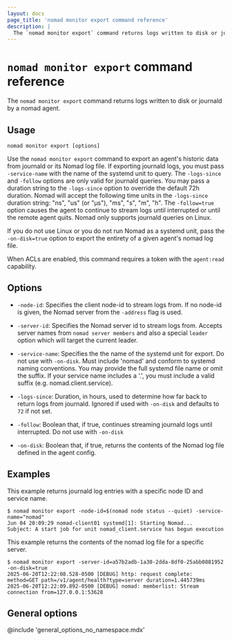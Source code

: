 ```yaml
---
layout: docs
page_title: 'nomad monitor export command reference'
description: |
  The `nomad monitor export` command returns logs written to disk or journald by a nomad agent.
---
```


# `nomad monitor export` command reference

The `nomad monitor export` command returns logs written to disk or journald by a nomad agent.

## Usage

```plaintext
nomad monitor export [options]
```

Use the `nomad monitor export` command to export an agent's historic data
from journald or its Nomad log file. If exporting journald logs, you must
pass `-service-name` with the name of the systemd unit to query.
The `-logs-since` and `-follow` options are only valid for journald queries.
You may pass a duration string to the `-logs-since` option to override the
default 72h duration. Nomad will accept the following time units in the
`-logs-since` duration string: "ns", "us" (or "µs"), "ms", "s", "m", "h".
The `-follow=true` option causes the agent to continue to stream logs until
interrupted or until the remote agent quits. Nomad only supports journald
queries on Linux.

If you do not use Linux or you do not run Nomad as a systemd unit, pass the
`-on-disk=true` option to export the entirety of a given agent's nomad log file.

When ACLs are enabled, this command requires a token with the `agent:read`
capability.

## Options

- `-node-id`: Specifies the client node-id to stream logs from. If no
  node-id is given, the Nomad server from the `-address` flag is used.

- `-server-id`: Specifies the Nomad server id to stream logs from. Accepts
  server names from `nomad server members` and also a special `leader` option
  which will target the current leader.

- `-service-name`: Specifies the the name of the systemd unit for export.
  Do not use with `-on-disk`. Must include 'nomad' and conform to systemd
  naming conventions. You may provide the full systemd file name
  or omit the suffix. If your service name includes a '.', you must include
  a valid suffix (e.g. nomad.client.service).
  
- `-logs-since`: Duration, in hours, used to determine how far back to return
  logs from journald. Ignored if used with `-on-disk` and defaults to `72` if
  not set.

- `-follow`: Boolean that, if true, continues streaming journald logs until
  interrupted. Do not use with `-on-disk`
  
- `-on-disk`: Boolean that, if true, returns the contents of the Nomad log file
  defined in the agent config.

## Examples

This example returns journald log entries with a specific node ID and service name.

```shell-session
$ nomad monitor export -node-id=$(nomad node status --quiet) -service-name="nomad"
Jun 04 20:09:29 nomad-client01 systemd[1]: Starting Nomad...
Subject: A start job for unit nomad_client.service has begun execution
```

This example returns the contents of the nomad log file for a specific server.

```shell-session
$ nomad monitor export -server-id=a57b2adb-1a30-2dda-8df0-25abb0881952 -on-disk=true
2025-06-20T12:22:08.528-0500 [DEBUG] http: request complete: method=GET path=/v1/agent/health?type=server duration=1.445739ms
2025-06-20T12:22:09.892-0500 [DEBUG] nomad: memberlist: Stream connection from=127.0.0.1:53628
```

## General options

@include 'general_options_no_namespace.mdx'
